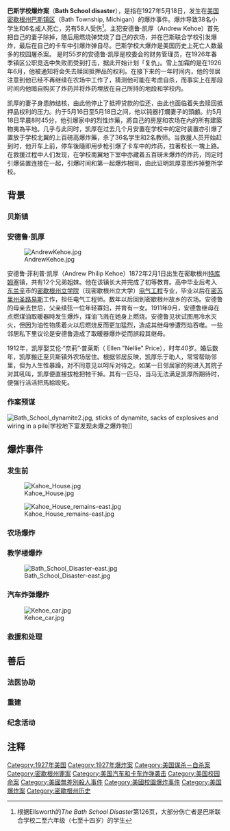 {{Expand English|time=2019-06-17T01:34:38+00:00}}
{{Infobox terrorist attack
|title=巴斯学校大爆炸
|image=Bath Consolidated School.jpg
|caption=爆炸前的巴斯联合学校
|location=[[美國|美國]][[密西根州|密西根州]][[巴斯鎮|巴斯鎮]]
|target=巴斯联合学校
|date=1927年5月18日
|type=[[槍擊|槍擊]]、[[爆炸|爆炸]]、[[自殺炸彈|自殺炸彈]]、[[纵火|纵火]]
|weapons= <li>[[硝酸甘油炸药|炸药]]<li>[[燃烧弹|燃烧弹]]<li>[[棍棒|棍棒]]<li>[[步枪|步枪]]
|fatalities=学校内44人（包括主謀夫婦）；共45人
|injuries=58人
|perps=安德鲁·P·凯厚
|motive=<li>为选举失败复仇<li>个人原因和经济因素
}}

'''巴斯学校爆炸案'''（'''Bath School disaster'''），是指在1927年5月18日，发生在[[美国|美国]][[密歇根州|密歇根州]][[巴斯镇区|巴斯镇区]]（Bath Township, Michigan）的爆炸事件。爆炸导致38名小学生和6名成人死亡，另有58人受伤<ref group="Note">根据Ellsworth的''The Bath School Disaster''第126页，大部分伤亡者是巴斯联合学校二至六年级（七至十四岁）的学生</ref>。主犯安德鲁·凯厚（Andrew Kehoe）首先把自己的妻子除掉，随后用燃烧弹焚烧了自己的农场，并在巴斯联合学校引发爆炸，最后在自己的卡车中引爆炸弹自尽。巴斯学校大爆炸是美国历史上死亡人数最多的校园屠杀案。
是时55岁的安德鲁·凯厚是校委会的财务管理员，在1926年春季镇区公职竞选中失败而受到打击，据此开始计划「复仇」。雪上加霜的是在1926年6月，他被通知将会失去赎回抵押品的权利。在接下来的一年时间内，他的邻居注意到他已经不再继续在农场中工作了，猜测他可能在考虑自杀，而事实上在那段时间内他暗自购买了炸药并将炸药埋放在自己所持的地段和学校内。

凯厚的妻子身患肺结核，由此他停止了抵押贷款的偿还，由此也面临着失去赎回抵押品权利的压力。约于5月16日至5月18日之间，他以钝器打爛妻子的頭顱。约5月18日早晨8时45分，他引爆家中的烈性炸藥，將自己的房屋和农场在內的所有建築物夷為平地。几乎与此同时，凯厚在过去几个月安置在学校中的定时装置亦引爆了置放于学校北翼的上百磅高爆炸藥，杀了36名学生和2名教师。当救援人员开始赶到时，他开车上前，停车後隨即用步枪引爆了卡车中的炸药，拉著校长一塊上路。在救援过程中人们发现，在学校南翼地下室中亦藏着五百磅未爆炸的炸药，同定时引爆装置连接在一起，引爆时间和第一起爆炸相同，由此证明凯厚意图炸掉整所学校。

==背景==
===贝斯镇===
===安德鲁·凯厚===
[[File:AndrewKehoe.jpg|thumb]]

安德鲁·菲利普·凯厚（Andrew Philip Kehoe）1872年2月1日出生在密歇根州[[特库姆塞_(密歇根州)|特库姆塞]]镇，共有12个兄弟姐妹。他在该镇长大并完成了初等教育。高中毕业后考入[[东兰辛|东兰辛]]市的[[密歇根州立大学|密歇根州立学院]]（现密歇根州立大学）[[電機工程學|电气工程]]专业，毕业以后在[[密苏里州|密苏里州]][[圣路易斯_(密苏里州)|圣路易斯]]工作，担任电气工程师。数年以后回到密歇根州故乡的农场。安德鲁的母亲去世后，父亲续弦一位年轻寡妇，并育有一女。1911年9月，安德鲁继母在点燃煤油取暖器時发生爆炸，煤油飞溅在她身上燃烧。安德鲁见状试图用冷水灭火，但因为油性物质着火以后燃烧反而更加猛烈，造成其继母慘遭烈焰吞噬。一些邻居私下里议论是安德鲁造成了取暖器爆炸從而誤殺其继母。

1912年，凯厚娶艾伦·“奈莉”·普莱斯（ Ellen "Nellie" Price），时年40岁。婚后数年，凯厚搬迁至贝斯镇外农场居住。根据邻居反映，凯厚乐于助人，常常帮助邻里，但为人生性暴躁，对不同意见以呵斥对待之。如某一日邻居家的狗进入其院子对其吼叫，凯厚便直接拔枪把牠干掉。其有一匹马，当马无法满足凯厚所期待时，便强行活活把馬給殴死。

===作案预谋===
[[File:Bath_School_dynamite2.jpg|thumb]], sticks of dynamite, sacks of explosives and wiring in a pile|学校地下室发现未爆之爆炸物]]

==爆炸事件==
===发生前===
[[File:Kahoe_House.jpg|thumb]]

[[File:Kahoe_House_remains-east.jpg|thumb]]

===农场爆炸===
===教学楼爆炸===
[[File:Bath_School_Disaster-east.jpg|thumb]]

===汽车炸弹爆炸===
[[File:Kehoe_car.jpg|thumb]]

===救援和处理===

==善后==
===法医协助===
===重建===
===纪念活动===

==注释==
{{Reflist|group="Note"}}

{{著名槍擊案|nocat}}
<!---->
[[Category:1927年美国|Category:1927年美国]]
[[Category:1927年爆炸案|Category:1927年爆炸案]]
[[Category:美国谋杀－自杀案|Category:美国谋杀－自杀案]]
[[Category:密歇根州罪案|Category:密歇根州罪案]]
[[Category:美国汽车和卡车炸弹袭击|Category:美国汽车和卡车炸弹袭击]]
[[Category:美国校园命案|Category:美国校园命案]]
[[Category:美國無差別殺人事件|Category:美國無差別殺人事件]]
[[Category:美國校園爆炸事件|Category:美國校園爆炸事件]]
[[Category:美国爆炸案|Category:美国爆炸案]]
[[Category:密歇根州历史|Category:密歇根州历史]]